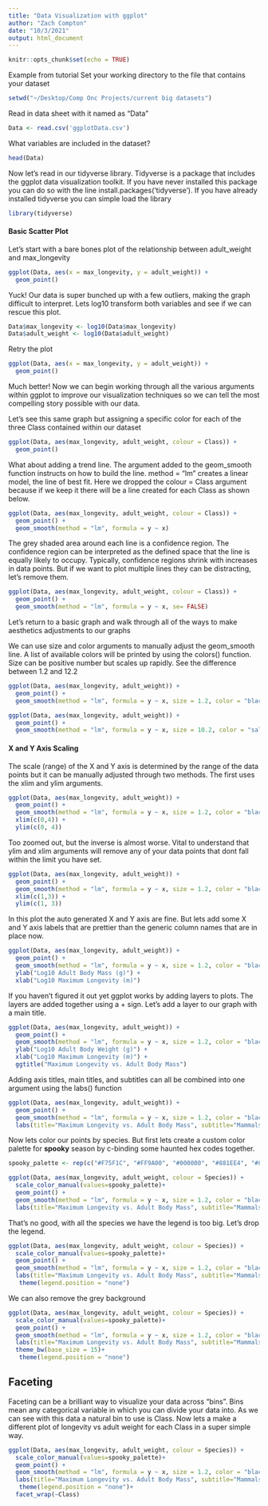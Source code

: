 ```yaml
---
title: "Data Visualization with ggplot"
author: "Zach Compton"
date: "10/3/2021"
output: html_document
---
```


```r
knitr::opts_chunk$set(echo = TRUE)
```
Example from tutorial 
Set your working directory to the file that contains your dataset
```r
setwd("~/Desktop/Comp Onc Projects/current big datasets")
```

Read in data sheet with it named as "Data"
```r
Data <- read.csv('ggplotData.csv')
```

What variables are included in the dataset?
```r
head(Data)
```

Now let's read in our tidyverse library. Tidyverse is a package that includes the ggplot data visualization toolkit. If you have never installed this package you can do so with the line
install.packages('tidyverse'). If you have already installed tidyverse you can simple load the library 
```r
library(tidyverse)
```

#### Basic Scatter Plot
Let's start with a bare bones plot of the relationship between adult_weight and max_longevity
```r
ggplot(Data, aes(x = max_longevity, y = adult_weight)) + 
  geom_point()
```

Yuck! Our data is super bunched up with a few outliers, making the graph difficult to interpret. Lets log10 transform both variables and see if we can rescue this plot.
```r
Data$max_longevity <- log10(Data$max_longevity)
Data$adult_weight <- log10(Data$adult_weight)
```

Retry the plot
```r
ggplot(Data, aes(x = max_longevity, y = adult_weight)) + 
  geom_point()
```

Much better! Now we can begin working through all the various arguments within ggplot to improve our visualization techniques so we can tell the most compelling story possible with our data.

Let's see this same graph but assigning a specific color for each of the three Class contained within our dataset
```r
ggplot(Data, aes(max_longevity, adult_weight, colour = Class)) + 
  geom_point()
```

What about adding a trend line. The argument added to the geom_smooth function instructs on how to build the line. method = "lm" creates a linear model, the line of best fit. Here we dropped the colour = Class argument because if we keep it there will be a line created for each Class as shown below.
```r
ggplot(Data, aes(max_longevity, adult_weight, colour = Class)) + 
  geom_point() + 
  geom_smooth(method = "lm", formula = y ~ x)
```

The grey shaded area around each line is a confidence region. The confidence region can be interpreted as the defined space that the line is equally likely to occupy. Typically, confidence regions shrink with increases in data points. But if we want to plot multiple lines they can be distracting, let's remove them.
```r
ggplot(Data, aes(max_longevity, adult_weight, colour = Class)) + 
  geom_point() + 
  geom_smooth(method = "lm", formula = y ~ x, se= FALSE)
```


Let's return to a basic graph and walk through all of the ways to make aesthetics adjustments to our graphs

We can use size and color arguments to manually adjust the geom_smooth line. A list of available colors will be printed by using the colors() function. Size can be positive number but scales up rapidly. See the difference between 1.2 and 12.2
```r
ggplot(Data, aes(max_longevity, adult_weight)) + 
  geom_point() + 
  geom_smooth(method = "lm", formula = y ~ x, size = 1.2, color = "black", se = FALSE)
```


```r
ggplot(Data, aes(max_longevity, adult_weight)) + 
  geom_point() + 
  geom_smooth(method = "lm", formula = y ~ x, size = 10.2, color = "salmon4", se = FALSE)
```

#### X and Y Axis Scaling 
The scale (range) of the X and Y axis is determined by the range of the data points but it can be manually adjusted through two methods. The first uses the xlim and ylim arguments.
```r
ggplot(Data, aes(max_longevity, adult_weight)) + 
  geom_point() + 
  geom_smooth(method = "lm", formula = y ~ x, size = 1.2, color = "black", se = FALSE) +
  xlim(c(0,4)) +
  ylim(c(0, 4))
```

Too zoomed out, but the inverse is almost worse. Vital to understand that ylim and xlim arguments will remove any of your data points that dont fall within the limit you have set.
```r
ggplot(Data, aes(max_longevity, adult_weight)) + 
  geom_point() + 
  geom_smooth(method = "lm", formula = y ~ x, size = 1.2, color = "black", se = FALSE) +
  xlim(c(1,3)) +
  ylim(c(1, 3))
```

In this plot the auto generated X and Y axis are fine. But lets add some X and Y axis labels that are prettier than the generic column names that are in place now.
```r
ggplot(Data, aes(max_longevity, adult_weight)) + 
  geom_point() + 
  geom_smooth(method = "lm", formula = y ~ x, size = 1.2, color = "black", se = FALSE) +
  ylab("Log10 Adult Body Mass (g)") +
  xlab("Log10 Maximum Longevity (m)")
```

If you haven't figured it out yet ggplot works by adding layers to plots. The layers are added together using a + sign. Let's add a layer to our graph with a main title.
```r
ggplot(Data, aes(max_longevity, adult_weight)) + 
  geom_point() + 
  geom_smooth(method = "lm", formula = y ~ x, size = 1.2, color = "black", se = FALSE) +
  ylab("Log10 Adult Body Weight (g)") +
  xlab("Log10 Maximum Longevity (m)") +
  ggtitle("Maximum Longevity vs. Adult Body Mass")
```

Adding axis titles, main titles, and subtitles can all be combined into one argument using the labs() function
```r
ggplot(Data, aes(max_longevity, adult_weight)) + 
  geom_point() + 
  geom_smooth(method = "lm", formula = y ~ x, size = 1.2, color = "black", se = FALSE) +
  labs(title="Maximum Longevity vs. Adult Body Mass", subtitle="Mammals, Birds, and Reptiles", y="Log10 Adult Body Weight (g)", x="Log10 Maximum Longevity (m)")
```

Now lets color our points by species. But first lets create a custom color palette for **spooky** season by c-binding some haunted hex codes together.

```r
spooky_palette <- rep(c("#F75F1C", "#FF9A00", "#000000", "#881EE4", "#85E21F"), length.out = 250)
```

```r
ggplot(Data, aes(max_longevity, adult_weight, colour = Species)) + 
  scale_color_manual(values=spooky_palette)+
  geom_point() + 
  geom_smooth(method = "lm", formula = y ~ x, size = 1.2, color = "black", se = FALSE) +
  labs(title="Maximum Longevity vs. Adult Body Mass", subtitle="Mammals, Birds, and Reptiles", y="Log10 Adult Body Weight (g)", x="Log10 Maximum Longevity (m)")
```

That's no good, with all the species we have the legend is too big. Let's drop the legend.
```r
ggplot(Data, aes(max_longevity, adult_weight, colour = Species)) + 
  scale_color_manual(values=spooky_palette)+
  geom_point() + 
  geom_smooth(method = "lm", formula = y ~ x, size = 1.2, color = "black", se = FALSE) +
  labs(title="Maximum Longevity vs. Adult Body Mass", subtitle="Mammals, Birds, and Reptiles", y="Log10 Adult Body Weight (g)", x="Log10 Maximum Longevity (m)") + 
   theme(legend.position = "none")
```

We can also remove the grey background
```r
ggplot(Data, aes(max_longevity, adult_weight, colour = Species)) + 
  scale_color_manual(values=spooky_palette)+
  geom_point() + 
  geom_smooth(method = "lm", formula = y ~ x, size = 1.2, color = "black", se = FALSE) +
  labs(title="Maximum Longevity vs. Adult Body Mass", subtitle="Mammals, Birds, and Reptiles", y="Log10 Adult Body Weight (g)", x="Log10 Maximum Longevity (m)") + 
  theme_bw(base_size = 15)+
   theme(legend.position = "none")
```

## Faceting

Faceting can be a brilliant way to visualize your data across "bins". Bins mean any categorical variable in which you can divide your data into. As we can see with this data a natural bin to use is Class. Now lets a make a different plot of longevity vs adult weight for each Class in a super simple way.
```r
ggplot(Data, aes(max_longevity, adult_weight, colour = Species)) + 
  scale_color_manual(values=spooky_palette)+
  geom_point() + 
  geom_smooth(method = "lm", formula = y ~ x, size = 1.2, color = "black", se = FALSE) +
  labs(title="Maximum Longevity vs. Adult Body Mass", subtitle="Mammals, Birds, and Reptiles", y="Log10 Adult Body Weight (g)", x="Log10 Maximum Longevity (m)") + 
   theme(legend.position = "none")+
  facet_wrap(~Class)
```


